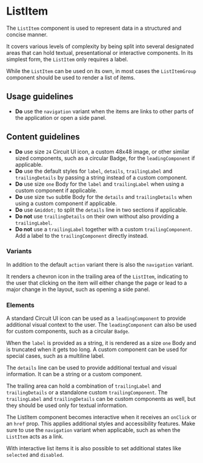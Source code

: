 
<Meta of={Stories} />

# ListItem

The `ListItem` component is used to represent data in a structured and concise manner.

It covers various levels of complexity by being split into several designated areas that can hold textual, presentational or interactive components. In its simplest form, the `ListItem` only requires a label.

While the `ListItem` can be used on its own, in most cases the `ListItemGroup` component should be used to render a list of items.

<Canvas withToolbar={true} of={Stories.Base} />
<Controls />

## Usage guidelines

- **Do** use the `navigation` variant when the items are links to other parts of the application or open a side panel.

## Content guidelines

- **Do** use size `24` Circuit UI icon, a custom 48x48 image, or other similar sized components, such as a circular Badge, for the `leadingComponent` if applicable.
- **Do** use the default styles for `label`, `details`, `trailingLabel` and `trailingDetails` by passing a string instead of a custom component.
- **Do** use size `one` Body for the `label` and `trailingLabel` when using a custom component if applicable.
- **Do** use size `two` subtle Body for the `details` and `trailingDetails` when using a custom component if applicable.
- **Do** use `&middot;` to split the `details` line in two sections if applicable.
- **Do not** use `trailingDetails` on their own without also providing a `trailingLabel`.
- **Do not** use a `trailingLabel` together with a custom `trailingComponent`. Add a label to the `trailingComponent` directly instead.

### Variants

In addition to the default `action` variant there is also the `navigation` variant.

It renders a chevron icon in the trailing area of the `ListItem`, indicating to the user that clicking on the item will either change the page or lead to a major change in the layout, such as opening a side panel.

<Canvas of={Stories.Variants} />

### Elements

A standard Circuit UI icon can be used as a `leadingComponent` to provide additional visual context to the user. The `leadingComponent` can also be used for custom components, such as a circular `Badge`.

<Canvas of={Stories.WithLeadingContent} />

When the `label` is provided as a string, it is rendered as a size `one` Body and is truncated when it gets too long. A custom component can be used for special cases, such as a multiline label.

<Canvas of={Stories.WithCustomLabel} />

The `details` line can be used to provide additional textual and visual information. It can be a string or a custom component.

<Canvas of={Stories.WithDetails} />

The trailing area can hold a combination of `trailingLabel` and `trailingDetails` or a standalone custom `trailingComponent`. The `trailingLabel` and `trailingDetails` can be custom components as well, but they should be used only for textual information.

<Canvas of={Stories.WithTrailingContent} />

The ListItem component becomes interactive when it receives an `onClick` or an `href` prop. This applies additional styles and accessibility features. Make sure to use the `navigation` variant when applicable, such as when the `ListItem` acts as a link.

<Canvas of={Stories.Interactive} />

With interactive list items it is also possible to set additional states like `selected` and `disabled`.

<Canvas of={Stories.Selected} />

<Canvas of={Stories.Disabled} />

